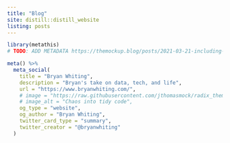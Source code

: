 ```yaml
---
title: "Blog"
site: distill::distill_website
listing: posts
---
```



```r
library(metathis)
# TODO: ADD METADATA https://themockup.blog/posts/2021-03-21-including-and-meta-tagging-extra-content-in-a-distill-blog/

meta() %>%
  meta_social(
    title = "Bryan Whiting",
    description = "Bryan's take on data, tech, and life",
    url = "https://www.bryanwhiting.com/",
    # image = "https://raw.githubusercontent.com/jthomasmock/radix_themockup/master/static/logo-plot.png",
    # image_alt = "Chaos into tidy code",
    og_type = "website",
    og_author = "Bryan Whiting",
    twitter_card_type = "summary",
    twitter_creator = "@bryanwhiting"
  )
```
